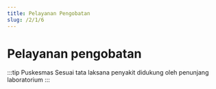 ```yaml
---
title: Pelayanan Pengobatan
slug: /2/1/6
---
```

# Pelayanan pengobatan
:::tip Puskesmas
Sesuai tata laksana penyakit didukung oleh penunjang laboratorium
:::
